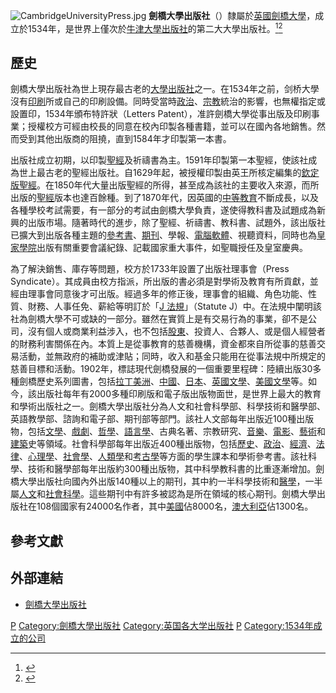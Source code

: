 {{noteTA
|1=zh:澳大利亞;zh-hans:澳大利亚;zh-hk:澳洲;zh-tw:澳洲;
}}
{{Infobox publisher
| image = [[File:Cambridge_University_Press_logo.svg|225px]]
| parent = [[剑桥大学|剑桥大学]]
| status = 活躍
| founded = 1534年
| founder = [[亨利八世|亨利八世]]
| headquarters = 英格蘭[[劍橋|劍橋]]
| distribution = 全球
| publications =
| topics = 人文、社会科学、科学、医学、工程和技术、英语教学、教育
| genre =
| imprints =
| url = {{URL|http://www.cambridge.org/}}
| company_type = [[Not_for_Profit|Not for profit]]
| key_people = Sir David Bell, Peter Phillips
| num_employees = 2,200
| revenue = [[pound_sterling|£]]2.691億
}}
[[File:CambridgeUniversityPress.jpg|thumb]]
'''劍橋大學出版社'''（{{lang-en|Cambridge University Press}}）隸屬於[[英國|英國]][[劍橋大學|劍橋大學]]，成立於1534年，是世界上僅次於[[牛津大學出版社|牛津大學出版社]]的第二大大學出版社。<ref>{{cite web |url=http://www.guinnessworldrecords.com/world-records/2000/oldest-printing-and-publishing-house |title=Oldest printing and publishing house |publisher=Guinnessworldrecords.com |date=2002-01-22 |accessdate=2012-03-28 |archive-date=2013-02-16 |archive-url=https://www.webcitation.org/6EU6RXoGD?url=http://www.guinnessworldrecords.com/world-records/2000/oldest-printing-and-publishing-house |dead-url=no }}</ref><ref>{{cite book
  | title = Cambridge University Press, 1583–1984
  | first= Michael
  | last = Black
  | pages= 328–9
  | year = 1984
  | isbn = 978-0-521-66497-4}}</ref>

== 歷史 ==
劍橋大學出版社為世上現存最古老的[[大學|大學]][[出版社|出版社]]之一。在1534年之前，剑桥大學沒有[[印刷|印刷]]所或自己的印刷設備。同時受當時[[政治|政治]]、[[宗教|宗教]]統治的影響，也無權指定或設置印，1534年頒布特許狀（Letters Patent），准許劍橋大學從事出版及印刷事業；授權校方可經由校長的同意在校內印製各種書籍，並可以在國內各地銷售。然而受到其他出版商的阻撓，直到1584年才印製第一本書。

出版社成立初期，以印製[[聖經|聖經]]及祈禱書為主。1591年印製第一本聖經，使該社成為世上最古老的聖經出版社。自1629年起，被授權印製由英王所核定編集的[[欽定版聖經|欽定版聖經]]。在1850年代大量出版聖經的所得，甚至成為該社的主要收入來源，而所出版的[[聖經|聖經]]版本也達百餘種。到了1870年代，因英國的[[中等教育|中等教育]]不斷成長，以及各種學校考試需要，有一部分的考試由劍橋大學負責，遂使得教科書及試題成為新興的出版市場。隨著時代的進步，除了聖經、祈禱書、教科書、試題外，該出版社已擴大到出版各種主題的[[參考書|參考書]]、[[期刊|期刊]]、學報、[[電腦軟體|電腦軟體]]、視聽資料，同時也為[[皇家學院|皇家學院]]出版有關重要會議紀錄、記載國家重大事件，如聖職授任及皇室慶典。

為了解決銷售、庫存等問題，校方於1733年設置了出版社理事會（Press Syndicate）。其成員由校方指派，所出版的書必須是對學術及教育有所貢獻，並經由理事會同意後才可出版。經過多年的修正後，理事會的組織、角色功能、性質、財務、人事任免、薪給等明訂於「[[J_法規|J 法規]]」（Statute J）中。在法規中闡明該社為劍橋大學不可或缺的一部分。雖然在實質上是有交易行為的事業，卻不是公司，沒有個人或商業利益涉入，也不包括[[股東|股東]]、投資人、合夥人、或是個人經營者的財務利害關係在內。本質上是從事教育的慈善機構，資金都來自所從事的慈善交易活動，並無政府的補助或津貼；同時，收入和基金只能用在從事法規中所規定的慈善目標和活動。1902年，標誌現代劍橋發展的一個重要里程碑：陸續出版30多種劍橋歷史系列圖書，包括[[拉丁美洲|拉丁美洲]]、[[中國|中國]]、[[日本|日本]]、[[英國文學|英國文學]]、[[美國文學|美國文學]]等。如今，該出版社每年有2000多種印刷版和電子版出版物面世，是世界上最大的教育和學術出版社之一。劍橋大學出版社分為人文和社會科學部、科學技術和醫學部、英語教學部、諮詢和電子部、期刊部等部門。該社人文部每年出版近100種出版物，包括[[文學|文學]]、[[戲劇|戲劇]]、[[哲學|哲學]]、[[語言學|語言學]]、古典名著、宗教研究、[[音樂|音樂]]、[[電影|電影]]、[[藝術|藝術]]和[[建築|建築]]史等領域。社會科學部每年出版近400種出版物，包括[[歷史|歷史]]、[[政治|政治]]、[[經濟|經濟]]、[[法律|法律]]、[[心理學|心理學]]、[[社會學|社會學]]、[[人類學|人類學]]和[[考古學|考古學]]等方面的學生課本和學術參考書。該社科學、技術和醫學部每年出版約300種出版物，其中科學教科書的比重逐漸增加。劍橋大學出版社向國內外出版140種以上的期刊，其中約一半科學技術和[[醫學|醫學]]，一半屬[[人文|人文]]和[[社會科學|社會科學]]。這些期刊中有許多被認為是所在領域的核心期刊。劍橋大學出版社在108個國家有24000名作者，其中[[美國|美國]]佔8000名，[[澳大利亞|澳大利亞]]佔1300名。

==參考文獻==
<div class="references-small">
<references></references>
</div>

== 外部連結 ==
* [http://www.cambridge.org 劍橋大學出版社]{{Wayback|url=http://www.cambridge.org/ |date=20160303175956 }}{{en}}

{{University of Cambridge}}

{{Authority control}}
[[Category:劍橋大學|P]]
[[Category:劍橋大學出版社|Category:劍橋大學出版社]]
[[Category:英国各大学出版社|Category:英国各大学出版社]]
[[Category:剑桥公司|P]]
[[Category:1534年成立的公司|Category:1534年成立的公司]]